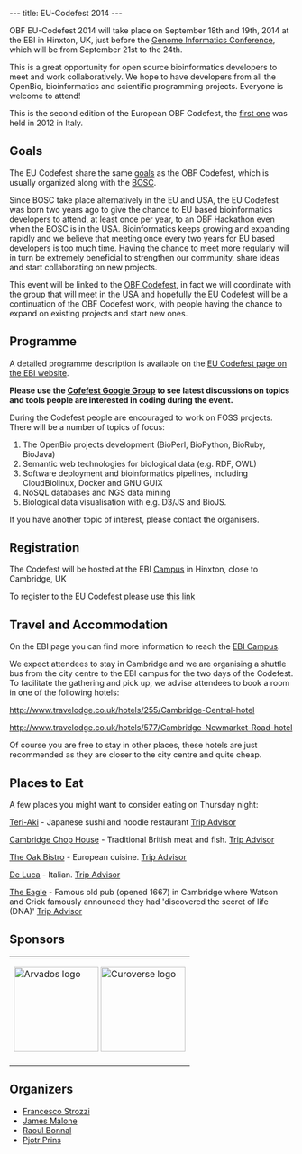 ---
title: EU-Codefest 2014
---

OBF EU-Codefest 2014 will take place on September 18th and 19th, 2014 at the EBI in Hinxton, UK, just before the [https://registration.hinxton.wellcome.ac.uk/display_info.asp?id=406 Genome Informatics Conference], which will be from September 21st to the 24th.

This is a great opportunity for open source bioinformatics developers to meet and work collaboratively. We hope to
have developers from all the OpenBio, bioinformatics and scientific programming projects. Everyone is welcome to
attend!

This is the second edition of the European OBF Codefest, the [[EU_Codefest_2012|first one]] was held in 2012 in Italy. 

== Goals ==

The EU Codefest share the same [http://www.open-bio.org/wiki/Codefest_2014#Goals goals] as the OBF Codefest, which is usually organized along with the [[BOSC]].

Since BOSC take place alternatively in the EU and USA, the EU Codefest was born two years ago to give the chance to EU based bioinformatics developers to attend, at least once per year, to an OBF Hackathon even when the BOSC is in the USA. Bioinformatics keeps growing and expanding rapidly and we believe that meeting once every two years for EU based developers is too much time. Having the chance to meet more regularly will in turn be extremely beneficial to strengthen our community, share ideas and start collaborating on new projects.

This event will be linked to the [[Codefest_2014|OBF Codefest]], in fact we will coordinate with the group that will meet in the USA and hopefully the EU Codefest will be a continuation of the OBF Codefest work, with people having the chance to expand on existing projects and start new ones.

== Programme ==

A detailed programme description is available on the [http://www.ebi.ac.uk/training/course/eu-codefest EU Codefest page on the EBI website].

'''Please use the [https://groups.google.com/forum/#!forum/openbio-codefest-2014 Cofefest Google Group] to see latest discussions on topics and tools people are interested in coding during the event.''' 

During the Codefest people are encouraged to work on FOSS projects. There will be a number of topics of focus:

# The OpenBio projects development (BioPerl, BioPython, BioRuby, BioJava)
# Semantic web technologies for biological data (e.g. RDF, OWL)
# Software deployment and bioinformatics pipelines, including CloudBiolinux, Docker and GNU GUIX
# NoSQL databases and NGS data mining
# Biological data visualisation with e.g. D3/JS and BioJS.

If you have another topic of interest, please contact the organisers.

== Registration ==

The Codefest will be hosted at the EBI [http://www.ebi.ac.uk Campus] in Hinxton, close to Cambridge, UK

To register to the EU Codefest please use [http://embl-web.ungerboeck.com/reg/reg_p1_form.aspx?oc=20&ct=GBPNORMAL&eventid=5356 this link]

== Travel and Accommodation ==

On the EBI page you can find more information to reach the [http://www.ebi.ac.uk/about/travel EBI Campus].

We expect attendees to stay in Cambridge and we are organising a shuttle bus from the city centre to the EBI campus for the two days of the Codefest. To facilitate the gathering and pick up, we advise attendees to book a room in one of the following hotels: 

http://www.travelodge.co.uk/hotels/255/Cambridge-Central-hotel

http://www.travelodge.co.uk/hotels/577/Cambridge-Newmarket-Road-hotel

Of course you are free to stay in other places, these hotels are just recommended as they are closer to the city centre and quite cheap.

== Places to Eat == 

A few places you might want to consider eating on Thursday night:

[http://www.teri-aki.co.uk/ Teri-Aki] - Japanese sushi and noodle restaurant [http://www.tripadvisor.co.uk/Restaurant_Review-g186225-d787250-Reviews-Teri_Aki-Cambridge_Cambridgeshire_England.html Trip Advisor]

[http://www.cambscuisine.com/cambridge-chop-house Cambridge Chop House] - Traditional British meat and fish.   [http://www.tripadvisor.co.uk/Restaurant_Review-g186225-d1399981-Reviews-The_Cambridge_Chop_House-Cambridge_Cambridgeshire_England.html Trip Advisor]

[http://www.theoakbistro.co.uk/ The Oak Bistro] - European cuisine. [http://www.tripadvisor.co.uk/Restaurant_Review-g186225-d1507108-Reviews-The_Oak_Bistro-Cambridge_Cambridgeshire_England.html Trip Advisor]

[http://www.delucacucina.co.uk/ De Luca] - Italian. [http://www.tripadvisor.co.uk/Restaurant_Review-g186225-d730345-Reviews-De_Luca_Cucina_Bar-Cambridge_Cambridgeshire_England.html Trip Advisor]

[http://gkpubs.co.uk/pubs-in-cambridge/eagle-pub The Eagle] - Famous old pub (opened 1667) in Cambridge where Watson and Crick famously announced they had 'discovered the secret of life (DNA)' [http://www.tripadvisor.co.uk/Restaurant_Review-g186225-d1629033-Reviews-The_Eagle-Cambridge_Cambridgeshire_England.html Trip Advisor]

== Sponsors ==
{|
| [[File:Arvados.png|150px|center|link=http://arvados.org|Arvados logo]]
[[File:curoverse_logo_2014.png|150px|center|link=http://curoverse.org|Curoverse logo]]
|}


== Organizers ==

* [https://github.com/fstrozzi Francesco Strozzi]
* [http://www.ebi.ac.uk/~malone/ James Malone]
* [https://github.com/helios Raoul Bonnal]
* [http://thebird.nl/ Pjotr Prins]